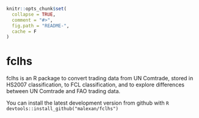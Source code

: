 <!-- README.md is generated from README.Rmd. Please edit that file -->
<!-- knit("README.Rmd", "README.md") -->

```r
knitr::opts_chunk$set(
  collapse = TRUE,
  comment = "#>",
  fig.path = "README-",
  cache = F
)
```
# fclhs

fclhs is an R package to convert trading data from UN Comtrade, stored in HS2007 classification, to FCL classification, and to explore differences between UN Comtrade and FAO trading data.

You can install the latest development version from github with
    ```R
    devtools::install_github("malexan/fclhs")
    ```
    